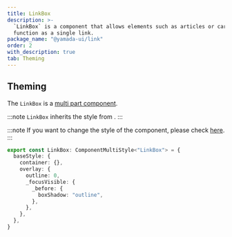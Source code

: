 ```yaml
---
title: LinkBox
description: >-
  `LinkBox` is a component that allows elements such as articles or cards to
  function as a single link.
package_name: "@yamada-ui/link"
order: 2
with_description: true
tab: Theming
---
```


## Theming

The `LinkBox` is a [multi part component](/styled-system/theming/component-styles#multi-part-components).

:::note
`LinkBox` inherits the style from .
:::

:::note
If you want to change the style of the component, please check [here](/styled-system/theming/customize-theme#changing-the-style-of-components).
:::

```ts
export const LinkBox: ComponentMultiStyle<"LinkBox"> = {
  baseStyle: {
    container: {},
    overlay: {
      outline: 0,
      _focusVisible: {
        _before: {
          boxShadow: "outline",
        },
      },
    },
  },
}
```
